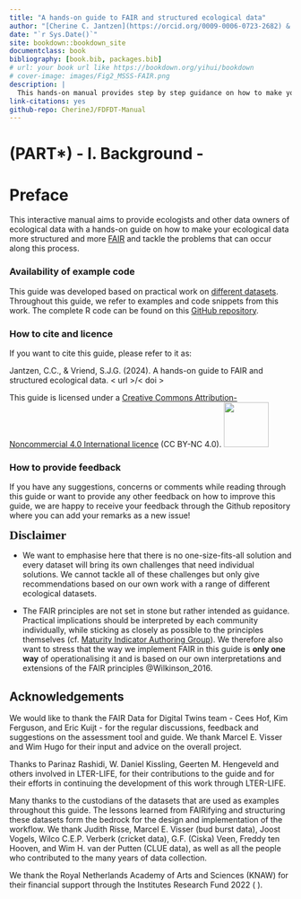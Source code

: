 ```yaml
---
title: "A hands-on guide to FAIR and structured ecological data"
author: "[Cherine C. Jantzen](https://orcid.org/0009-0006-0723-2682) & [Stefan J.G. Vriend](http://orcid.org/0000-0002-9006-5988)"
date: "`r Sys.Date()`"
site: bookdown::bookdown_site
documentclass: book
bibliography: [book.bib, packages.bib]
# url: your book url like https://bookdown.org/yihui/bookdown
# cover-image: images/Fig2_MSSS-FAIR.png
description: |
  This hands-on manual provides step by step guidance on how to make your ecological data more FAIR (findable, accesible, interoperable and reusable).
link-citations: yes
github-repo: CherineJ/FDFDT-Manual
---
```


# (PART\*) - I. Background - {.unnumbered}

# Preface {.unnumbered}

This interactive manual aims to provide ecologists and other data owners of ecological data with a hands-on guide on how to make your ecological data more structured and more [FAIR](#FAIR) and tackle the problems that can occur along this process. 

### Availability of example code {.unnumbered}

This guide was developed based on practical work on [different datasets](#example-datasets). Throughout this guide, we refer to examples and code snippets from this work. The complete R code can be found on this [GitHub repository](https://github.com/LTER-LIFE/FDFDT).

### How to cite and licence {.unnumbered}

If you want to cite this guide, please refer to it as:

Jantzen, C.C., & Vriend, S.J.G. (2024). A hands-on guide to FAIR and structured ecological data. < url >/< doi >

This guide is licensed under a [Creative Commons Attribution-Noncommercial 4.0 International licence](https://creativecommons.org/licenses/by-nc/4.0/) (CC BY-NC 4.0). [<img src="images/CCBY-NC_logo.png" width="80"/>](images/CCBY-NC_logo.png)

### How to provide feedback {.unnumbered}

If you have any suggestions, concerns or comments while reading through this guide or want to provide any other feedback on how to improve this guide, we are happy to receive your feedback through the Github repository where you can add your remarks as a new issue! 


::: {.disclaimer .disclaimerimg}
[**Disclaimer**]{style="font: 22px 'Asap';"}

-   We want to emphasise here that there is no one-size-fits-all solution and every dataset will bring its own challenges that need individual solutions. We cannot tackle all of these challenges but only give recommendations based on our own work with a range of different ecological datasets.

-   The FAIR principles are not set in stone but rather intended as guidance. Practical implications should be interpreted by each community individually, while sticking as closely as possible to the principles themselves (cf. [Maturity Indicator Authoring Group](https://fairsharing.github.io/FAIR-Evaluator-FrontEnd/#!/)). We therefore also want to stress that the way we implement FAIR in this guide is **only one way** of operationalising it and is based on our own interpretations and extensions of the FAIR principles @Wilkinson_2016.
:::

## Acknowledgements {.unnumbered}

We would like to thank the FAIR Data for Digital Twins team - Cees Hof, Kim Ferguson, and Eric Kuijt - for the regular discussions, feedback and suggestions on the assessment tool and guide. We thank Marcel E. Visser and Wim Hugo for their input and advice on the overall project.

Thanks to Parinaz Rashidi, W. Daniel Kissling, Geerten M. Hengeveld and others involved in LTER-LIFE, for their contributions to the guide and for their efforts in continuing the development of this work through LTER-LIFE.

Many thanks to the custodians of the datasets that are used as examples throughout this guide. The lessons learned from FAIRifying and structuring these datasets form the bedrock for the design and implementation of the workflow. We thank Judith Risse, Marcel E. Visser (bud burst data), Joost Vogels, Wilco C.E.P. Verberk (cricket data), G.F. (Ciska) Veen, Freddy ten Hooven, and Wim H. van der Putten (CLUE data), as well as all the people who contributed to the many years of data collection.

We thank the Royal Netherlands Academy of Arts and Sciences (KNAW) for their financial support through the Institutes Research Fund 2022 ( ).
